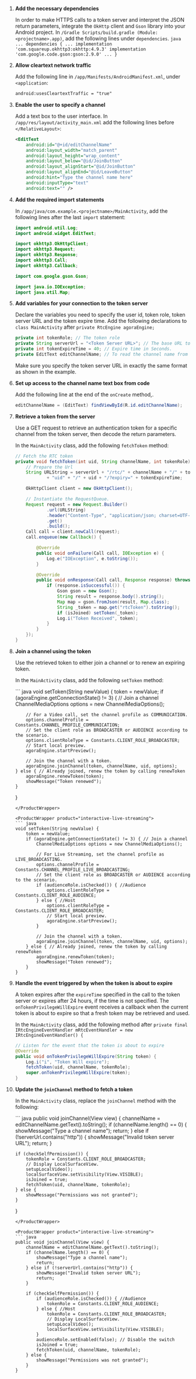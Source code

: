 <PlatformWrapper platform="android">

1.  **Add the necessary dependencies**

    In order to make HTTPS calls to a token server and interpret the JSON return parameters, integrate the `OkHttp` client and `Gson` library into your Android project. In `/Gradle Scripts/build.gradle (Module: <projectname>.app)`, add the following lines under `dependencies`.
        ``` java
        ...
        dependencies
        {
            ...
            implementation 'com.squareup.okhttp3:okhttp:4.9.3'
            implementation 'com.google.code.gson:gson:2.9.0'
            ...
        }
        ```

2.  **Allow cleartext network traffic**

    Add the following line in `/app/Manifests/AndroidManifest.xml`, under `<application`:

    ``` xml
    android:usesCleartextTraffic = "true"
    ```

3.  **Enable the user to specify a channel**

    Add a text box to the user interface. In `/app/res/layout/activity_main.xml` add the following lines before `</RelativeLayout>`:

    ``` xml
    <EditText
        android:id="@+id/editChannelName"
        android:layout_width="match_parent"
        android:layout_height="wrap_content"
        android:layout_below="@id/JoinButton"
        android:layout_alignStart="@id/JoinButton"
        android:layout_alignEnd="@id/LeaveButton"
        android:hint="Type the channel name here"
        android:inputType="text"
        android:text="" />
    ```

4.  **Add the required import statements**

    In `/app/java/com.example.<projectname>/MainActivity`, add the following lines after the last `import` statement:

    ``` java
    import android.util.Log;
    import android.widget.EditText;

    import okhttp3.OkHttpClient;
    import okhttp3.Request;
    import okhttp3.Response;
    import okhttp3.Call;
    import okhttp3.Callback;

    import com.google.gson.Gson;

    import java.io.IOException;
    import java.util.Map;
    ```

5.  **Add variables for your connection to the token server**

    Declare the variables you need to specify the user id, token role, token server URL and the token expire time. Add the following declarations to `class MainActivity` after `private RtcEngine agoraEngine;`

    ``` java
    private int tokenRole; // The token role
    private String serverUrl = "<Token Server URL>"; // The base URL to your token server, for example, "https://app-name.herokuapp.com".
    private int tokenExpireTime = 40; // Expire time in Seconds.
    private EditText editChannelName; // To read the channel name from the UI.
    ```

    Make sure you specify the token server URL in exactly the same format as shown in the example.

6.  **Set up access to the channel name text box from code**

    Add the following line at the end of the `onCreate` method,.

    ``` java
    editChannelName = (EditText) findViewById(R.id.editChannelName);
    ```

7.  **Retrieve a token from the server**

    Use a GET request to retrieve an authentication token for a specific channel from the token server, then decode the return parameters.

    In the `MainActivity` class, add the following `fetchToken` method:

    ``` java
    // Fetch the RTC token
    private void fetchToken(int uid, String channelName, int tokenRole) {
        // Prepare the Url
        String URLString = serverUrl + "/rtc/" + channelName + "/" + tokenRole + "/"
                + "uid" + "/" + uid + "/?expiry=" + tokenExpireTime;

        OkHttpClient client = new OkHttpClient();

        // Instantiate the RequestQueue.
        Request request = new Request.Builder()
                .url(URLString)
                .header("Content-Type", "application/json; charset=UTF-8")
                .get()
                .build();
        Call call = client.newCall(request);
        call.enqueue(new Callback() {

            @Override
            public void onFailure(Call call, IOException e) {
                Log.e("IOException", e.toString());
            }

            @Override
            public void onResponse(Call call, Response response) throws IOException {
                if (response.isSuccessful()) {
                    Gson gson = new Gson();
                    String result = response.body().string();
                    Map map = gson.fromJson(result, Map.class);
                    String _token = map.get("rtcToken").toString();
                    if (isJoined) setToken(_token);
                    Log.i("Token Received", token);
                }
            }
        });
    }
    ```

8.  **Join a channel using the token**

    Use the retrieved token to either join a channel or to renew an expiring token.

    In the `MainActivity` class, add the following `setToken` method:

    <ProductWrapper product="video-calling">
    ``` java
    void setToken(String newValue) {
        token = newValue;
        if (agoraEngine.getConnectionState() != 3) { // Join a channel
            ChannelMediaOptions options = new ChannelMediaOptions();

            // For a Video call, set the channel profile as COMMUNICATION.
            options.channelProfile = Constants.CHANNEL_PROFILE_COMMUNICATION;
            // Set the client role as BROADCASTER or AUDIENCE according to the scenario.
            options.clientRoleType = Constants.CLIENT_ROLE_BROADCASTER;
            // Start local preview.
            agoraEngine.startPreview();

            // Join the channel with a token.
            agoraEngine.joinChannel(token, channelName, uid, options);
        } else { // Already joined, renew the token by calling renewToken
            agoraEngine.renewToken(token);
            showMessage("Token renewed");
        }
    }
    ```
    </ProductWrapper>

    <ProductWrapper product="interactive-live-streaming">
    ``` java
    void setToken(String newValue) {
        token = newValue;
        if (agoraEngine.getConnectionState() != 3) { // Join a channel
            ChannelMediaOptions options = new ChannelMediaOptions();

            // For Live Streaming, set the channel profile as LIVE_BROADCASTING.
            options.channelProfile = Constants.CHANNEL_PROFILE_LIVE_BROADCASTING;
            // Set the client role as BROADCASTER or AUDIENCE according to the scenario.
            if (audienceRole.isChecked()) { //Audience
                options.clientRoleType = Constants.CLIENT_ROLE_AUDIENCE;
            } else { //Host
                options.clientRoleType = Constants.CLIENT_ROLE_BROADCASTER;
                // Start local preview.
                agoraEngine.startPreview();
            }

            // Join the channel with a token.
            agoraEngine.joinChannel(token, channelName, uid, options);
        } else { // Already joined, renew the token by calling renewToken
            agoraEngine.renewToken(token);
            showMessage("Token renewed");
        }
    }
    ```
    </ProductWrapper>

9.  **Handle the event triggered by <Vg k="AGORA_BACKEND" /> when the token is about to expire**

    A token expires after the `expireTime` specified in the call to the token server or expires after 24 hours, if the time is not specified. The `onTokenPrivilegeWillExpire` event receives a callback when the current token is about to expire so that a fresh token may be retrieved and used.

    In the `MainActivity` class, add the following method after `private final IRtcEngineEventHandler mRtcEventHandler = new IRtcEngineEventHandler() {`

    ``` java
    // Listen for the event that the token is about to expire
    @Override
    public void onTokenPrivilegeWillExpire(String token) {
        Log.i("i", "Token Will expire");
        fetchToken(uid, channelName, tokenRole);
        super.onTokenPrivilegeWillExpire(token);
    }
    ```

10. **Update the `joinChannel` method to fetch a token**

    In the `MainActivity` class, replace the `joinChannel` method with the following:

    <ProductWrapper product="video-calling">
    ``` java
    public void joinChannel(View view) {
        channelName = editChannelName.getText().toString();
        if (channelName.length() == 0) {
            showMessage("Type a channel name");
            return;
        } else if (!serverUrl.contains("http")) {
            showMessage("Invalid token server URL");
            return;
        }

        if (checkSelfPermission()) {
            tokenRole = Constants.CLIENT_ROLE_BROADCASTER;
            // Display LocalSurfaceView.
            setupLocalVideo();
            localSurfaceView.setVisibility(View.VISIBLE);    
            isJoined = true;
            fetchToken(uid, channelName, tokenRole);
        } else {
            showMessage("Permissions was not granted");
        }
    }
    ```
    </ProductWrapper>

    <ProductWrapper product="interactive-live-streaming">
    ``` java
    public void joinChannel(View view) {
        channelName = editChannelName.getText().toString();
        if (channelName.length() == 0) {
            showMessage("Type a channel name");
            return;
        } else if (!serverUrl.contains("http")) {
            showMessage("Invalid token server URL");
            return;
        }

        if (checkSelfPermission()) {
            if (audienceRole.isChecked()) { //Audience
                tokenRole = Constants.CLIENT_ROLE_AUDIENCE;
            } else { //Host
                tokenRole = Constants.CLIENT_ROLE_BROADCASTER;
                // Display LocalSurfaceView.
                setupLocalVideo();
                localSurfaceView.setVisibility(View.VISIBLE);
            }
            audienceRole.setEnabled(false); // Disable the switch
            isJoined = true;
            fetchToken(uid, channelName, tokenRole);
        } else {
            showMessage("Permissions was not granted");
        }
    }
    ```
    </ProductWrapper>
    
</PlatformWrapper>
